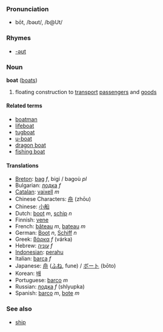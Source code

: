 ===Pronunciation===
*bōt, /bəʊt/, /b@Ut/

===Rhymes===
*[[Rhymes:English:-əʊt|-əʊt]]

=== Noun ===
'''boat''' ([[boats]])

#floating construction to [[transport]] [[passengers]] and [[goods]]

====Related terms====
*[[boatman]]
*[[lifeboat]]
*[[tugboat]]
*[[u-boat]]
*[[dragon boat]]
*[[fishing boat]]

==== Translations ====
*[[Breton]]: [[bag]] ''f'', bigi / bagoù ''pl''
*Bulgarian: [[лодка]] ''f''
*[[Catalan]]: [[vaixell]] ''m''
*Chinese Characters: [[舟]] (zhōu)
*Chinese: [[小船]]
*Dutch: [[boot]] ''m'', [[schip]] ''n''
*Finnish: [[vene]]
*French: [[bâteau]] ''m'', [[bateau]] ''m''
*German: [[Boot]] ''n'', [[Schiff]] ''n''
*Greek: [[βάρκα]] ''f'' (v&aacute;rka)
*Hebrew: [[עוניה]] ''f''
*[[Indonesian]]: [[perahu]]
*Italian: [[barca]] ''f''
*Japanese: [[舟]] ([[ふね]], fune) / [[ボート]] (bōto)
*Korean: [[배]]
*Portuguese: [[barco]] ''m''
*Russian: [[лодка]] ''f'' (shlyupka)
*Spanish: [[barco]] ''m'', [[bote]] ''m''

===See also===
*[[ship]]<!-- is this ever a synonym? -->